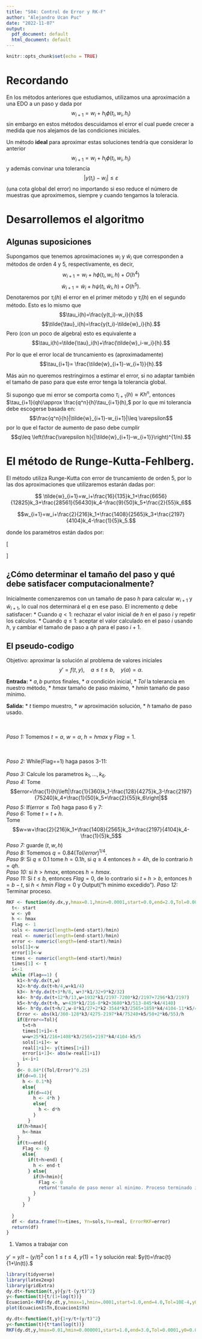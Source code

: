 ```yaml
---
title: "S04: Control de Error y RK-F"
author: "Alejandro Ucan Puc"
date: "2022-11-07"
output:
  pdf_document: default
  html_document: default
---
```


```r
knitr::opts_chunk$set(echo = TRUE)
```

# Recordando

En los métodos anteriores que estudiamos, utilizamos una aproximación a una EDO a un paso y dada por $$w_{i+1}=w_i+h_i\phi(t_i,w_i,h_i)$$ sin embargo en estos métodos descuidamos el error el cual puede crecer a medida que nos alejamos de las condiciones iniciales.

Un método **ideal** para aproximar estas soluciones tendría que considerar lo anterior $$w_{i+1}=w_i+h_i\phi(t_i,w_i,h_i)$$ y además convinar una tolerancia $$|y(t_i)-w_i|\leq \varepsilon$$ (una cota global del error) no importando si eso reduce el número de muestras que aproximemos, siempre y cuando tengamos la toleracia.

# Desarrollemos el algoritmo

## Algunas suposiciones

Supongamos que tenemos aproximaciones $w_i$ y $\tilde{w}_i$ que corresponden a métodos de orden 4 y 5, respectivamente, es decir, $$w_{i+1}=w_i+h\phi(t_i,w_i,h)+O(h^4)$$ $$\tilde{w}_{i+1}=\tilde{w}_i+h\psi(t_i,\tilde{w}_i,h)+O(h^5).$$ Denotaremos por $\tau_i(h)$ el error en el primer método y $\tilde{\tau}_i(h)$ en el segundo método. Esto es lo mismo que $$\tau_i(h)=\frac{y(t_i)-w_i}{h}$$ $$\tilde{\tau}_i(h)=\frac{y(t_i)-\tilde{w}_i}{h}.$$ Pero (con un poco de algebra) esto es equivalente a $$\tau_i(h)=\tilde{\tau}_i(h)+\frac{\tilde{w}_i-w_i}{h}.$$

Por lo que el error local de truncamiento es (aproximadamente) $$\tau_{i+1}= \frac{\tilde{w}_{i+1}-w_{i+1}}{h}.$$

Más aún no queremos restringirnos a estimar el error, si no adaptar también el tamaño de paso para que este error tenga la tolerancia global.

Si supongo que mi error se comporta como $\tau_{i+1}(h)\approx Kh^n,$ entonces $\tau_{i+1}(qh)\approx \frac{q^n}{h}\tau_{i+1}(h),$ por lo que mi tolerancia debe escogerse basada en: $$\frac{q^n}{h}|\tilde{w}_{i+1}-w_{i+1}|\leq \varepsilon$$ por lo que el factor de aumento de paso debe cumplir $$q\leq \left(\frac{\varepsilon h}{|\tilde{w}_{i+1}-w_{i+1}}\right)^{1/n}.$$

# El método de Runge-Kutta-Fehlberg.

El método utiliza Runge-Kutta con error de truncamiento de orden 5, por lo las dos aproximaciones que utilizaremos estarán dadas por:

$$ \tilde{w}_{i+1}=w_i+\frac{16}{135}k_1+\frac{6656}{12825}k_3+\frac{28561}{56430}k_4-\frac{9}{50}k_5+\frac{2}{55}k_6$$

$$w_{i+1}=w_i+\frac{2}{216}k_1+\frac{1408}{2565}k_3+\frac{2197}{4104}k_4-\frac{1}{5}k_5.$$

donde los paramétros están dados por:

\[\begin{array}{ccl}
k_1 & = & hf(t_i,w_i) \\
k_2 & = & hf\left(t_i+\frac{h}{4},w_i+\frac{1}{4}k_1\right) \\
k_3 & = & hf\left(t_i+\frac{3h}{8},w_i+\frac{3}{32}k_1+\frac{9}{32}k_2\right) \\
k_4 & = & hf\left(t_i+\frac{12h}{13},w_i+\frac{1932}{2197}k_1-\frac{7200}{2197}k_2+\frac{7296}{2197}k_3\right) \\
k_5 & = & hf\left(t_i+h,w_i+\frac{439}{216}k_1-8k_2+\frac{3680}{513}k_3-\frac{845}{4104}k_4\right) \\
k_6 & = & hf\left(t_i+\frac{h}{2},w_i-\frac{8}{27}k_1+2k_2-\frac{3544}{2565}k_3+\frac{1859}{4104}k_4-\frac{11}{40}k_5\right)
\end{array}\]

## ¿Cómo determinar el tamaño del paso y qué debe satisfacer computacionalmente?

Inicialmente comenzaremos con un tamaño de paso $h$ para calcular $w_{i+1}$ y $\tilde{w}_{i+1},$ lo cual nos determinará el $q$ en ese paso. El incremento $q$ debe satisfacer:
  * Cuando $q<1:$ rechazar el valor inicial de $h$ en el paso $i$ y repetir los calculos.
  * Cuando $q\leq 1:$ aceptar el valor calculado en el paso $i$ usando $h,$ y cambiar el tamaño de paso a $qh$ para el paso $i+1.$
  
## El pseudo-codigo

Objetivo: aproximar la solución al problema de valores iniciales $$y'=f(t,y),\quad a\leq t\leq b,\quad y(a)=\alpha.$$

__Entrada:__ 
  * $a,b$ puntos finales,
  * $\alpha$ condición inicial,
  * $Tol$ la tolerancia en nuestro método,
  * $hmax$ tamaño de paso máximo,
  * $hmin$ tamaño de paso mínimo.
  
__Salida:__
  * $t$ tiempo muestro,
  * $w$ aproximación solución,
  * $h$ tamaño de paso usado.
  
<br/><br/>
_Paso 1:_ Tomemos $t=a,$ $w=\alpha,$  $h=hmax$ y $Flag=1.$

<br/><br/>
_Paso 2:_ While(Flag==1) haga pasos 3-11:
<br/><br/>
  _Paso 3:_ Calcule los parametros $k_1,\ldots,k_6.$ <br/>
  _Paso 4:_ Tome $$error=\frac{1}{h}\left|\frac{1}{360}k_1-\frac{128}{4275}k_3-\frac{2197}{75240}k_4+\frac{1}{50}k_5+\frac{2}{55}k_6\right|$$ 
  _Paso 5:_ If($error\leq Tol$) haga paso 6 y 7: <br/>
    _Paso 6:_ Tome $t=t+h.$ <br/>
    Tome $$w=w+\frac{2}{216}k_1+\frac{1408}{2565}k_3+\frac{2197}{4104}k_4-\frac{1}{5}k_5$$
    _Paso 7:_ guarde $(t,w,h)$
  <br/>
  _Paso 8:_ Tomemos $q=0.84(Tol/error)^{1/4}.$
  <br/>
  _Paso 9:_ Si $q\leq 0.1$ tome $h=0.1h,$ si $q\geq 4$ entonces $h=4h,$ de lo contrario $h=qh.$ <br/>
  _Paso 10:_ si $h>hmax,$ entonces $h=hmax.$ <br/>
  _Paso 11:_ Si $t\leq b,$ entonces $Flag=0,$ de lo contrario si $t+h>b,$ entonces $h=b-t,$ si $h<hmin$ $Flag=0$ y Output("h minimo excedido").
_Paso 12:_ Terminar proceso.

```r
RKF <- function(dy.dx,y,hmax=0.1,hmin=0.0001,start=0.0,end=2.0,Tol=0.0000001,y0=0.5){
  t<- start
  w <- y0
  h <- hmax
  Flag <- 1
  sols <- numeric(length=(end-start)/hmin)
  real <- numeric(length=(end-start)/hmin)
  error <- numeric(length=(end-start)/hmin)
  sols[1]<-w
  error[1]<-w
  times <- numeric(length=(end-start)/hmin)
  times[1] <- t
  i<-1
  while (Flag==1) {
    k1<-h*dy.dx(t,w)
    k2<-h*dy.dx(t+h/4,w+k1/4)
    k3<- h*dy.dx(t+3*h/8, w+3*k1/32+9*k2/32)
    k4<- h*dy.dx(t+12*h/13,w+1932*k1/2197-7200*k2/2197+7296*k3/2197)
    k5<-h*dy.dx(t+h, w+439*k1/216-8*k2+3680*k3/513-845*k4/4140)
    k6<- h*dy.dx(t+h/2,w-8*k1/27+2*k2-3544*k3/2565+1859*k4/4104-11*k5/40)
    Error <- abs(k1/360-128*k3/4275-2197*k4/75240+k5/50+2*k6/55)/h
    if(Error<=Tol){
      t=t+h
      times[1+i]<-t
      w=w+25*k1/216+1408*k3/2565+2197*k4/4104-k5/5
      sols[1+i]<- w
      real[1+i]<- y(times[1+i])
      error[i+1]<- abs(w-real[1+i])
      i<-i+1
    }
    d<- 0.84*((Tol/Error)^0.25)
    if(d<=0.1){
      h <- 0.1*h}
      else{
        if(d>=4){
          h <- 4*h }
          else{
            h <- d*h
          }
        }
    if(h>hmax){
      h<-hmax
    }
    if(t>=end){
      Flag <- 0}
      else{
        if(t+h>end) {
          h <- end-t
        } else{
          if(h<hmin){
            Flag <- 0
            return('tamaño de paso menor al minimo. Proceso terminado insatisfactoriamente')
          }
        }
      }
    
  }
  df <- data.frame(Tn=times, Yn=sols,Yo=real, ErrorRKF=error)
  return(df)
}
```


1. Vamos a trabajar con

$y'=y/t-(y/t)^2$ con $1\leq t\leq 4,$ $y(1)=1$ y solución real: $y(t)=\frac{t}{1+\ln(t)}.$
```r
library(tidyverse)
library(latex2exp)
library(gridExtra)
dy.dt<-function(t,y){y/t-(y/t)^2}
y<-function(t){t/(1+log(t))}
Ecuacion1<-RKF(dy.dt,y,hmax=1,hmin=.0001,start=1.0,end=4.0,Tol=10E-4,y0=1.0)
plot(Ecuacion1$Tn,Ecuacion1$Yn)
```

```r
dy.dt<-function(t,y){1+y/t+(y/t)^2}
y<-function(t){t*tan(log(t))}
RKF(dy.dt,y,hmax=0.01,hmin=0.000001,start=1.0,end=3.0,Tol=0.0001,y0=0.0)
```

